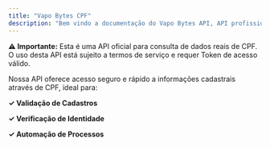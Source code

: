 ```yaml
---
title: "Vapo Bytes CPF"
description: "Bem vindo a documentação do Vapo Bytes API, API profissional para consulta de dados cadastrais através de CPF, fornecendo informações precisas e atualizadas em tempo real."
---
```


**⚠️ Importante:**&#x20;
Esta é uma API oficial para consulta de dados reais de CPF. O uso desta API está sujeito a termos de serviço e requer Token de acesso válido.

Nossa API oferece acesso seguro e rápido a informações cadastrais através de CPF, ideal para:&#x20;

**✓ Validação de Cadastros**&#x20;

**✓ Verificação de Identidade**&#x20;

**✓ Automação de Processos**